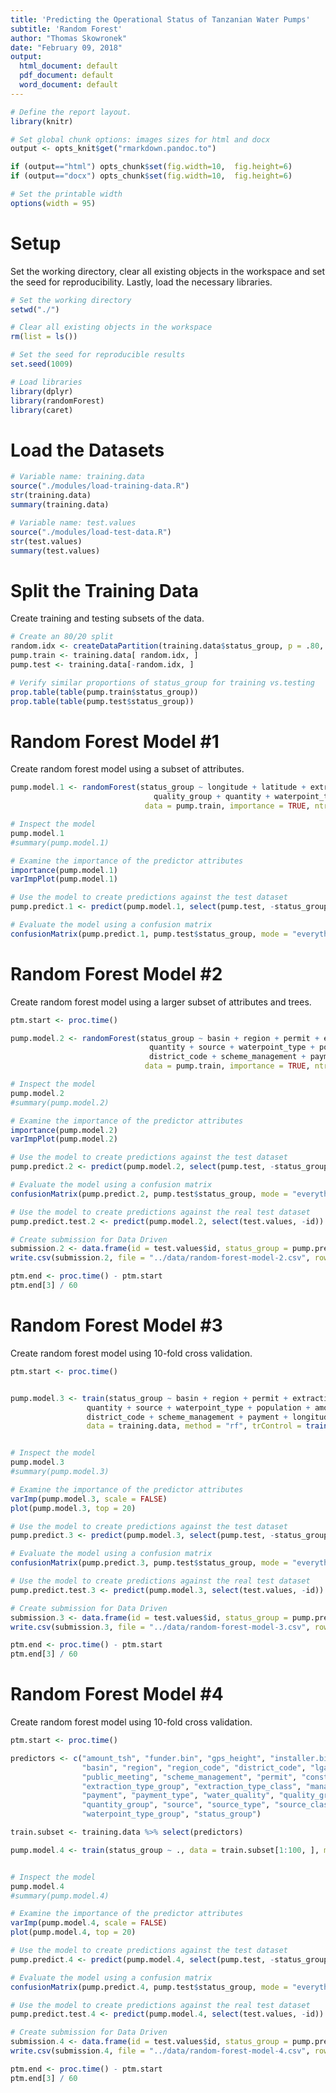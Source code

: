 ```yaml
---
title: 'Predicting the Operational Status of Tanzanian Water Pumps'
subtitle: 'Random Forest'
author: "Thomas Skowronek"
date: "February 09, 2018"
output:
  html_document: default
  pdf_document: default
  word_document: default
---
```



```r
# Define the report layout.
library(knitr)

# Set global chunk options: images sizes for html and docx
output <- opts_knit$get("rmarkdown.pandoc.to")

if (output=="html") opts_chunk$set(fig.width=10,  fig.height=6)
if (output=="docx") opts_chunk$set(fig.width=10,  fig.height=6)

# Set the printable width
options(width = 95)
```
\newline


# Setup
Set the working directory, clear all existing objects in the workspace and set the seed for reproducibility.  Lastly, load the necessary libraries.
```r
# Set the working directory
setwd("./")

# Clear all existing objects in the workspace
rm(list = ls())

# Set the seed for reproducible results
set.seed(1009)

# Load libraries
library(dplyr)
library(randomForest)
library(caret)
```
\newline


# Load the Datasets
```r
# Variable name: training.data
source("./modules/load-training-data.R")
str(training.data)
summary(training.data)

# Variable name: test.values
source("./modules/load-test-data.R")
str(test.values)
summary(test.values)
```
\newline


# Split the Training Data
Create training and testing subsets of the data.
```r
# Create an 80/20 split
random.idx <- createDataPartition(training.data$status_group, p = .80, list = FALSE)
pump.train <- training.data[ random.idx, ]
pump.test <- training.data[-random.idx, ]

# Verify similar proportions of status_group for training vs.testing
prop.table(table(pump.train$status_group))
prop.table(table(pump.test$status_group))
```
\newline


# Random Forest Model #1
Create random forest model using a subset of attributes.
```r
pump.model.1 <- randomForest(status_group ~ longitude + latitude + extraction_type_group + construction_year +
                                quality_group + quantity + waterpoint_type, 
                              data = pump.train, importance = TRUE, ntree = 10, nodesize = 2)

# Inspect the model
pump.model.1
#summary(pump.model.1)

# Examine the importance of the predictor attributes
importance(pump.model.1)
varImpPlot(pump.model.1)

# Use the model to create predictions against the test dataset
pump.predict.1 <- predict(pump.model.1, select(pump.test, -status_group))

# Evaluate the model using a confusion matrix
confusionMatrix(pump.predict.1, pump.test$status_group, mode = "everything")
```
\newline


# Random Forest Model #2
Create random forest model using a larger subset of attributes and trees.
```r
ptm.start <- proc.time()

pump.model.2 <- randomForest(status_group ~ basin + region + permit + extraction_type_class + quality_group + 
                               quantity + source + waterpoint_type + population + amount_tsh + gps_height + 
                               district_code + scheme_management + payment + longitude + latitude,
                              data = pump.train, importance = TRUE, ntree = 500)

# Inspect the model
pump.model.2
#summary(pump.model.2)

# Examine the importance of the predictor attributes
importance(pump.model.2)
varImpPlot(pump.model.2)

# Use the model to create predictions against the test dataset
pump.predict.2 <- predict(pump.model.2, select(pump.test, -status_group))

# Evaluate the model using a confusion matrix
confusionMatrix(pump.predict.2, pump.test$status_group, mode = "everything")

# Use the model to create predictions against the real test dataset
pump.predict.test.2 <- predict(pump.model.2, select(test.values, -id))

# Create submission for Data Driven
submission.2 <- data.frame(id = test.values$id, status_group = pump.predict.test.2)
write.csv(submission.2, file = "../data/random-forest-model-2.csv", row.names=FALSE)

ptm.end <- proc.time() - ptm.start
ptm.end[3] / 60
```
\newline


# Random Forest Model #3
Create random forest model using 10-fold cross validation.
```r
ptm.start <- proc.time()


pump.model.3 <- train(status_group ~ basin + region + permit + extraction_type_class + quality_group + 
                 quantity + source + waterpoint_type + population + amount_tsh + gps_height + 
                 district_code + scheme_management + payment + longitude + latitude, 
                 data = training.data, method = "rf", trControl = trainControl(method = "cv", number = 10))


# Inspect the model
pump.model.3
#summary(pump.model.3)

# Examine the importance of the predictor attributes
varImp(pump.model.3, scale = FALSE)
plot(pump.model.3, top = 20)

# Use the model to create predictions against the test dataset
pump.predict.3 <- predict(pump.model.3, select(pump.test, -status_group))

# Evaluate the model using a confusion matrix
confusionMatrix(pump.predict.3, pump.test$status_group, mode = "everything")

# Use the model to create predictions against the real test dataset
pump.predict.test.3 <- predict(pump.model.3, select(test.values, -id))

# Create submission for Data Driven
submission.3 <- data.frame(id = test.values$id, status_group = pump.predict.test.3)
write.csv(submission.3, file = "../data/random-forest-model-3.csv", row.names=FALSE)

ptm.end <- proc.time() - ptm.start
ptm.end[3] / 60
```
\newline


# Random Forest Model #4
Create random forest model using 10-fold cross validation.
```r
ptm.start <- proc.time()

predictors <- c("amount_tsh", "funder.bin", "gps_height", "installer.bin", "longitude", "latitude",
                "basin", "region", "region_code", "district_code", "lga",  "population", 
                "public_meeting", "scheme_management", "permit", "construction_year", "extraction_type", 
                "extraction_type_group", "extraction_type_class", "management", "management_group", 
                "payment", "payment_type", "water_quality", "quality_group", "quantity", 
                "quantity_group", "source", "source_type", "source_class", "waterpoint_type", 
                "waterpoint_type_group", "status_group")

train.subset <- training.data %>% select(predictors)

pump.model.4 <- train(status_group ~ ., data = train.subset[1:100, ], method = "rf", trControl = trainControl(method = "cv", number = 10))


# Inspect the model
pump.model.4
#summary(pump.model.4)

# Examine the importance of the predictor attributes
varImp(pump.model.4, scale = FALSE)
plot(pump.model.4, top = 20)

# Use the model to create predictions against the test dataset
pump.predict.4 <- predict(pump.model.4, select(pump.test, -status_group))

# Evaluate the model using a confusion matrix
confusionMatrix(pump.predict.4, pump.test$status_group, mode = "everything")

# Use the model to create predictions against the real test dataset
pump.predict.test.4 <- predict(pump.model.4, select(test.values, -id))

# Create submission for Data Driven
submission.4 <- data.frame(id = test.values$id, status_group = pump.predict.test.4)
write.csv(submission.4, file = "../data/random-forest-model-4.csv", row.names=FALSE)

ptm.end <- proc.time() - ptm.start
ptm.end[3] / 60
```


